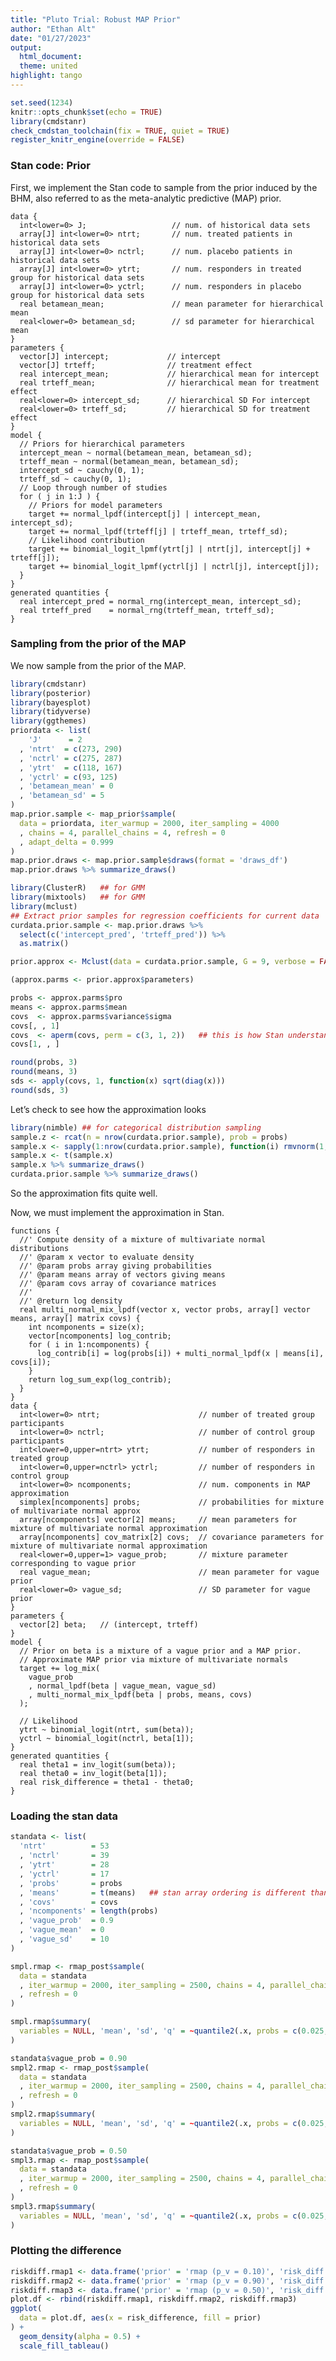 ```yaml
---
title: "Pluto Trial: Robust MAP Prior"
author: "Ethan Alt"
date: "01/27/2023"
output: 
  html_document:
  theme: united
highlight: tango
---
```

  
```r
set.seed(1234)
knitr::opts_chunk$set(echo = TRUE)
library(cmdstanr)
check_cmdstan_toolchain(fix = TRUE, quiet = TRUE)
register_knitr_engine(override = FALSE)
```


### Stan code: Prior

First, we implement the Stan code to sample from the prior induced by the BHM,
also referred to as the meta-analytic predictive (MAP) prior.

```cmdstan
data {
  int<lower=0> J;                   // num. of historical data sets
  array[J] int<lower=0> ntrt;       // num. treated patients in historical data sets
  array[J] int<lower=0> nctrl;      // num. placebo patients in historical data sets
  array[J] int<lower=0> ytrt;       // num. responders in treated group for historical data sets
  array[J] int<lower=0> yctrl;      // num. responders in placebo group for historical data sets
  real betamean_mean;               // mean parameter for hierarchical mean
  real<lower=0> betamean_sd;        // sd parameter for hierarchical mean
}
parameters {
  vector[J] intercept;             // intercept
  vector[J] trteff;                // treatment effect
  real intercept_mean;             // hierarchical mean for intercept
  real trteff_mean;                // hierarchical mean for treatment effect
  real<lower=0> intercept_sd;      // hierarchical SD For intercept
  real<lower=0> trteff_sd;         // hierarchical SD for treatment effect
}
model {
  // Priors for hierarchical parameters
  intercept_mean ~ normal(betamean_mean, betamean_sd);
  trteff_mean ~ normal(betamean_mean, betamean_sd);
  intercept_sd ~ cauchy(0, 1);
  trteff_sd ~ cauchy(0, 1);
  // Loop through number of studies
  for ( j in 1:J ) {
    // Priors for model parameters
    target += normal_lpdf(intercept[j] | intercept_mean, intercept_sd);
    target += normal_lpdf(trteff[j] | trteff_mean, trteff_sd);
    // Likelihood contribution
    target += binomial_logit_lpmf(ytrt[j] | ntrt[j], intercept[j] + trteff[j]);
    target += binomial_logit_lpmf(yctrl[j] | nctrl[j], intercept[j]);
  }
}
generated quantities {
  real intercept_pred = normal_rng(intercept_mean, intercept_sd);
  real trteff_pred    = normal_rng(trteff_mean, trteff_sd);
}
```


### Sampling from the prior of the MAP
We now sample from the prior of the MAP.

```r
library(cmdstanr)
library(posterior)
library(bayesplot)
library(tidyverse)
library(ggthemes)
priordata <- list(
    'J'      = 2
  , 'ntrt'  = c(273, 290)
  , 'nctrl' = c(275, 287)
  , 'ytrt'  = c(118, 167)
  , 'yctrl' = c(93, 125)
  , 'betamean_mean' = 0
  , 'betamean_sd' = 5
)
map.prior.sample <- map_prior$sample(
  data = priordata, iter_warmup = 2000, iter_sampling = 4000
  , chains = 4, parallel_chains = 4, refresh = 0
  , adapt_delta = 0.999
)
map.prior.draws <- map.prior.sample$draws(format = 'draws_df')
map.prior.draws %>% summarize_draws()
```

```r
library(ClusterR)   ## for GMM
library(mixtools)   ## for GMM
library(mclust)
## Extract prior samples for regression coefficients for current data
curdata.prior.sample <- map.prior.draws %>% 
  select(c('intercept_pred', 'trteff_pred')) %>%
  as.matrix()

prior.approx <- Mclust(data = curdata.prior.sample, G = 9, verbose = FALSE)

(approx.parms <- prior.approx$parameters)
```


```r
probs <- approx.parms$pro
means <- approx.parms$mean
covs  <- approx.parms$variance$sigma
covs[, , 1]
covs  <- aperm(covs, perm = c(3, 1, 2))   ## this is how Stan understands arrays of matrices
covs[1, , ]
```

```r
round(probs, 3)
round(means, 3)
sds <- apply(covs, 1, function(x) sqrt(diag(x)))
round(sds, 3)
```


Let's check to see how the approximation looks

```r
library(nimble) ## for categorical distribution sampling
sample.z <- rcat(n = nrow(curdata.prior.sample), prob = probs)
sample.x <- sapply(1:nrow(curdata.prior.sample), function(i) rmvnorm(1, means[, sample.z[i]], covs[sample.z[i], , ]) )
sample.x <- t(sample.x)
sample.x %>% summarize_draws()
curdata.prior.sample %>% summarize_draws()
```
So the approximation fits quite well.


Now, we must implement the approximation in Stan.


```cmdstan
functions {
  //' Compute density of a mixture of multivariate normal distributions
  //' @param x vector to evaluate density
  //' @param probs array giving probabilities
  //' @param means array of vectors giving means
  //' @param covs array of covariance matrices
  //' 
  //' @return log density
  real multi_normal_mix_lpdf(vector x, vector probs, array[] vector means, array[] matrix covs) {
    int ncomponents = size(x);
    vector[ncomponents] log_contrib;
    for ( i in 1:ncomponents) {
      log_contrib[i] = log(probs[i]) + multi_normal_lpdf(x | means[i], covs[i]);
    }
    return log_sum_exp(log_contrib);
  }
}
data {
  int<lower=0> ntrt;                      // number of treated group participants
  int<lower=0> nctrl;                     // number of control group participants
  int<lower=0,upper=ntrt> ytrt;           // number of responders in treated group
  int<lower=0,upper=nctrl> yctrl;         // number of responders in control group
  int<lower=0> ncomponents;               // num. components in MAP approximation
  simplex[ncomponents] probs;             // probabilities for mixture of multivariate normal approx
  array[ncomponents] vector[2] means;     // mean parameters for mixture of multivariate normal approximation
  array[ncomponents] cov_matrix[2] covs;  // covariance parameters for mixture of multivariate normal approximation
  real<lower=0,upper=1> vague_prob;       // mixture parameter corresponding to vague prior
  real vague_mean;                        // mean parameter for vague prior
  real<lower=0> vague_sd;                 // SD parameter for vague prior
}
parameters {
  vector[2] beta;   // (intercept, trteff)
}
model {
  // Prior on beta is a mixture of a vague prior and a MAP prior.
  // Approximate MAP prior via mixture of multivariate normals
  target += log_mix(
    vague_prob
    , normal_lpdf(beta | vague_mean, vague_sd)
    , multi_normal_mix_lpdf(beta | probs, means, covs)
  );
  
  // Likelihood
  ytrt ~ binomial_logit(ntrt, sum(beta));
  yctrl ~ binomial_logit(nctrl, beta[1]);
}
generated quantities {
  real theta1 = inv_logit(sum(beta));
  real theta0 = inv_logit(beta[1]);
  real risk_difference = theta1 - theta0;
}
```


### Loading the stan data

```r
standata <- list(
  'ntrt'          = 53
  , 'nctrl'       = 39
  , 'ytrt'        = 28
  , 'yctrl'       = 17
  , 'probs'       = probs
  , 'means'       = t(means)   ## stan array ordering is different than R
  , 'covs'        = covs
  , 'ncomponents' = length(probs)
  , 'vague_prob'  = 0.9
  , 'vague_mean'  = 0
  , 'vague_sd'    = 10
)

smpl.rmap <- rmap_post$sample(
  data = standata
  , iter_warmup = 2000, iter_sampling = 2500, chains = 4, parallel_chains = 4
  , refresh = 0
)
```
```r
smpl.rmap$summary(
  variables = NULL, 'mean', 'sd', 'q' = ~quantile2(.x, probs = c(0.025, 0.975))
)
```


```r
standata$vague_prob = 0.90
smpl2.rmap <- rmap_post$sample(
  data = standata
  , iter_warmup = 2000, iter_sampling = 2500, chains = 4, parallel_chains = 4
  , refresh = 0
)
smpl2.rmap$summary(
  variables = NULL, 'mean', 'sd', 'q' = ~quantile2(.x, probs = c(0.025, 0.975))
)
```



```r
standata$vague_prob = 0.50
smpl3.rmap <- rmap_post$sample(
  data = standata
  , iter_warmup = 2000, iter_sampling = 2500, chains = 4, parallel_chains = 4
  , refresh = 0
)
smpl3.rmap$summary(
  variables = NULL, 'mean', 'sd', 'q' = ~quantile2(.x, probs = c(0.025, 0.975))
)
```



### Plotting the difference

```r
riskdiff.rmap1 <- data.frame('prior' = 'rmap (p_v = 0.10)', 'risk_diff' = smpl.rmap$draws(variables = 'risk_difference', format = 'matrix'))
riskdiff.rmap2 <- data.frame('prior' = 'rmap (p_v = 0.90)', 'risk_diff' = smpl2.rmap$draws(variables = 'risk_difference', format = 'matrix'))
riskdiff.rmap3 <- data.frame('prior' = 'rmap (p_v = 0.50)', 'risk_diff' = smpl3.rmap$draws(variables = 'risk_difference', format = 'matrix'))
plot.df <- rbind(riskdiff.rmap1, riskdiff.rmap2, riskdiff.rmap3)
ggplot(
  data = plot.df, aes(x = risk_difference, fill = prior)
) +
  geom_density(alpha = 0.5) +
  scale_fill_tableau()
```